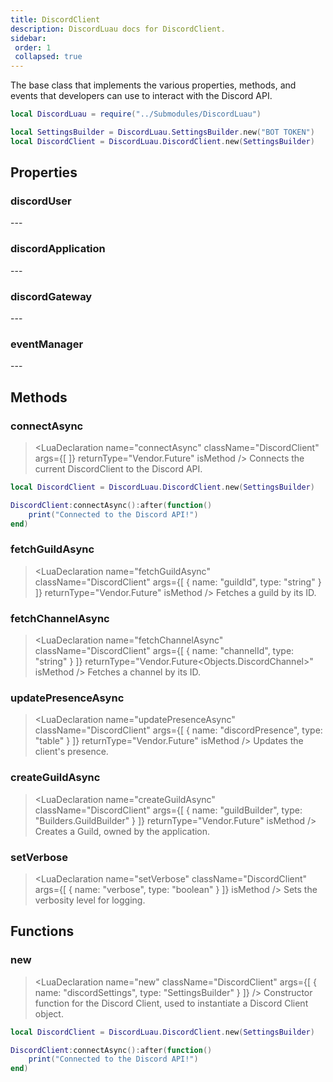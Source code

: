 ```yaml
---
title: DiscordClient
description: DiscordLuau docs for DiscordClient.
sidebar:
 order: 1
 collapsed: true
---
```

[//]: # (This file was automatically compiled through the Generator luau code under this repository)
[//]: # (if you want to edit the documentation of discord-luau, please write changes)
[//]: # (to the discord-luau repository itself, we extract the comments from discord-luau and translate)
[//]: # (them into markdown files that Nextra can interpret!)

[//]: # (----- DOCUMENT IMPORTS ----- )


[//]: # (----- DOCUMENT DESCRIPTION ----- )

The base class that implements the various properties, methods, and events that developers can use to interact with the Discord API.

```lua
local DiscordLuau = require("../Submodules/DiscordLuau")

local SettingsBuilder = DiscordLuau.SettingsBuilder.new("BOT TOKEN")
local DiscordClient = DiscordLuau.DiscordClient.new(SettingsBuilder)
```

[//]: # (----- DOCUMENT PROPERTIES ----- )

## Properties

### discordUser

<LuaProperty name="DiscordClient.discordUser" type="DiscordUser" />
---
					
### discordApplication

<LuaProperty name="DiscordClient.discordApplication" type="DiscordApplication" />
---
					
### discordGateway

<LuaProperty name="DiscordClient.discordGateway" type="Objects.DiscordGateway" />
---
	
### eventManager

<LuaProperty name="DiscordClient.eventManager" type="Objects.EventManager" />
---
	

[//]: # (----- DOCUMENT METHODS ----- )

## Methods

### connectAsync

> <LuaDeclaration name="connectAsync" className="DiscordClient" args={[  ]} returnType="Vendor.Future" isMethod />
Connects the current DiscordClient to the Discord API.

```lua
local DiscordClient = DiscordLuau.DiscordClient.new(SettingsBuilder)

DiscordClient:connectAsync():after(function()
	print("Connected to the Discord API!")
end)
```
### fetchGuildAsync

> <LuaDeclaration name="fetchGuildAsync" className="DiscordClient" args={[ { name: "guildId", type: "string" } ]} returnType="Vendor.Future<DiscordGuild>" isMethod />
Fetches a guild by its ID.
### fetchChannelAsync

> <LuaDeclaration name="fetchChannelAsync" className="DiscordClient" args={[ { name: "channelId", type: "string" } ]} returnType="Vendor.Future<Objects.DiscordChannel>" isMethod />
Fetches a channel by its ID.
### updatePresenceAsync

> <LuaDeclaration name="updatePresenceAsync" className="DiscordClient" args={[ { name: "discordPresence", type: "table" } ]} returnType="Vendor.Future<boolean>" isMethod />
Updates the client's presence.
### createGuildAsync

> <LuaDeclaration name="createGuildAsync" className="DiscordClient" args={[ { name: "guildBuilder", type: "Builders.GuildBuilder" } ]} returnType="Vendor.Future<DiscordGuild>" isMethod />
Creates a Guild, owned by the application.
### setVerbose

> <LuaDeclaration name="setVerbose" className="DiscordClient" args={[ { name: "verbose", type: "boolean" } ]} isMethod />
Sets the verbosity level for logging.

[//]: # (----- DOCUMENT FUNCTIONS ----- )

## Functions

### new

> <LuaDeclaration name="new" className="DiscordClient" args={[ { name: "discordSettings", type: "SettingsBuilder" } ]} />
Constructor function for the Discord Client, used to instantiate a Discord Client object.
	

```lua
local DiscordClient = DiscordLuau.DiscordClient.new(SettingsBuilder)

DiscordClient:connectAsync():after(function()
	print("Connected to the Discord API!")
end)
```

